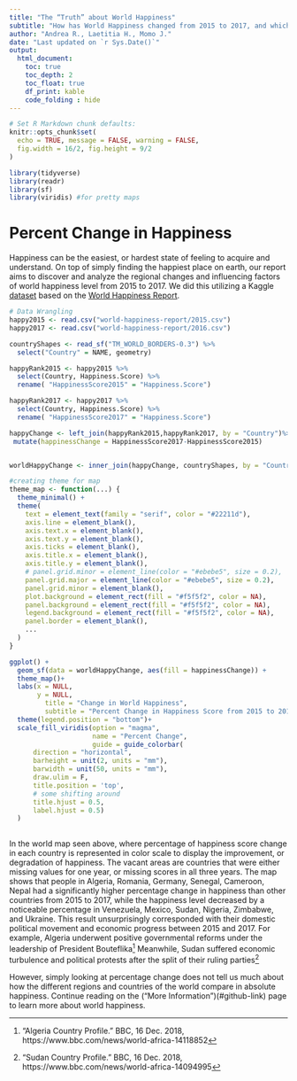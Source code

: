 ```yaml
---
title: "The “Truth” about World Happiness"
subtitle: "How has World Happiness changed from 2015 to 2017, and which factors have influenced this change?"
author: "Andrea R., Laetitia H., Momo J."
date: "Last updated on `r Sys.Date()`"
output:
  html_document:
    toc: true
    toc_depth: 2
    toc_float: true
    df_print: kable
    code_folding : hide
---
```


```r
# Set R Markdown chunk defaults:
knitr::opts_chunk$set(
  echo = TRUE, message = FALSE, warning = FALSE, 
  fig.width = 16/2, fig.height = 9/2
)
```

```r
library(tidyverse)
library(readr)
library(sf)
library(viridis) #for pretty maps
```


# Percent Change in Happiness

Happiness can be the easiest, or hardest state of feeling to acquire and understand. On top of simply finding the happiest place on earth, our report aims to discover and analyze the regional changes and influencing factors of world happiness level from 2015 to 2017. We did this utilizing a Kaggle [dataset](https://www.kaggle.com/unsdsn/world-happiness) based on the [World Happiness Report](http://worldhappiness.report/). 


```r
# Data Wrangling 
happy2015 <- read.csv("world-happiness-report/2015.csv")
happy2017 <- read.csv("world-happiness-report/2016.csv")

countryShapes <- read_sf("TM_WORLD_BORDERS-0.3") %>%
  select("Country" = NAME, geometry)

happyRank2015 <- happy2015 %>% 
  select(Country, Happiness.Score) %>% 
  rename( "HappinessScore2015" = "Happiness.Score")

happyRank2017 <- happy2017 %>% 
  select(Country, Happiness.Score) %>% 
  rename( "HappinessScore2017" = "Happiness.Score")

happyChange <- left_join(happyRank2015,happyRank2017, by = "Country")%>%
 mutate(happinessChange = HappinessScore2017-HappinessScore2015) 


worldHappyChange <- inner_join(happyChange, countryShapes, by = "Country")

```

```r
#creating theme for map
theme_map <- function(...) {
  theme_minimal() +
  theme(
    text = element_text(family = "serif", color = "#22211d"),
    axis.line = element_blank(),
    axis.text.x = element_blank(),
    axis.text.y = element_blank(),
    axis.ticks = element_blank(),
    axis.title.x = element_blank(),
    axis.title.y = element_blank(),
    # panel.grid.minor = element_line(color = "#ebebe5", size = 0.2),
    panel.grid.major = element_line(color = "#ebebe5", size = 0.2),
    panel.grid.minor = element_blank(),
    plot.background = element_rect(fill = "#f5f5f2", color = NA), 
    panel.background = element_rect(fill = "#f5f5f2", color = NA), 
    legend.background = element_rect(fill = "#f5f5f2", color = NA),
    panel.border = element_blank(),
    ...
  )
}
```


```r
ggplot() +
  geom_sf(data = worldHappyChange, aes(fill = happinessChange)) +
  theme_map()+
  labs(x = NULL, 
       y = NULL, 
         title = "Change in World Happiness", 
         subtitle = "Percent Change in Happiness Score from 2015 to 2017") +
  theme(legend.position = "bottom")+
  scale_fill_viridis(option = "magma",
                     name = "Percent Change",
                     guide = guide_colorbar(
      direction = "horizontal",
      barheight = unit(2, units = "mm"),
      barwidth = unit(50, units = "mm"),
      draw.ulim = F,
      title.position = 'top',
      # some shifting around
      title.hjust = 0.5,
      label.hjust = 0.5)
  )
    
```

In the world map seen above, where percentage of happiness score change in each country is represented in color scale to display the improvement, or degradation of happiness. The vacant areas are countries that were either missing values for one year, or missing scores in all three years. The map shows that people in Algeria, Romania, Germany, Senegal, Cameroon, Nepal had a significantly higher percentage change in happiness than other countries from 2015 to 2017, while the happiness level decreased by a noticeable percentage in Venezuela, Mexico, Sudan, Nigeria, Zimbabwe, and Ukraine. This result unsurprisingly corresponded with their domestic political movement and economic progress between 2015 and 2017. For example, Algeria underwent positive governmental reforms under the leadership of President Bouteflika^["Algeria Country Profile." BBC, 16 Dec. 2018, https://www.bbc.com/news/world-africa-14118852] Meanwhile, Sudan suffered economic turbulence and political protests after the split of their ruling parties^["Sudan Country Profile." BBC, 16 Dec. 2018, https://www.bbc.com/news/world-africa-14094995]

However, simply looking at percentage change does not tell us much about how the different regions and countries of the world compare in absolute happiness. Continue reading on the (“More Information”)(#github-link) page to learn more about world happiness.  




